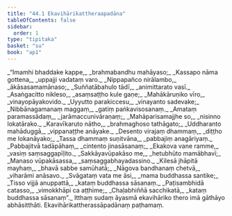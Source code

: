 ```yaml
---
title: "44.1 Ekavihārikattheraapadāna"
tableOfContents: false
sidebar:
  order: 1
type: "tipitaka"
basket: "su"
book: "ap1"
---
```



<DynamicBreadcrumb />

<Division number="1" book="ap1">

<Paragraph number="5664" type="verses" book="ap1">
_“Imamhi bhaddake kappe,_  
_brahmabandhu mahāyaso;_  
_Kassapo nāma gottena,_  
_uppajji vadataṃ varo._  

</Paragraph>

</Division>
<Division number="2" book="ap1">

<Paragraph number="5665" type="verses" book="ap1">
_Nippapañco nirālambo,_  
_ākāsasamamānaso;_  
_Suññatābahulo tādī,_  
_animittarato vasī._  

</Paragraph>

</Division>
<Division number="3" book="ap1">

<Paragraph number="5666" type="verses" book="ap1">
_Asaṅgacitto nikleso,_  
_asaṃsaṭṭho kule gaṇe;_  
_Mahākāruṇiko vīro,_  
_vinayopāyakovido._  

</Paragraph>

</Division>
<Division number="4" book="ap1">

<Paragraph number="5667" type="verses" book="ap1">
_Uyyutto parakiccesu,_  
_vinayanto sadevake;_  
_Nibbānagamanaṃ maggaṃ,_  
_gatiṃ paṅkavisosanaṃ._  

</Paragraph>

</Division>
<Division number="5" book="ap1">

<Paragraph number="5668" type="verses" book="ap1">
_Amataṃ paramassādaṃ,_  
_jarāmaccunivāraṇaṃ;_  
_Mahāparisamajjhe so,_  
_nisinno lokatārako._  

</Paragraph>

</Division>
<Division number="6" book="ap1">

<Paragraph number="5669" type="verses" book="ap1">
_Karavīkaruto nātho,_  
_brahmaghoso tathāgato;_  
_Uddharanto mahāduggā,_  
_vippanaṭṭhe anāyake._  

</Paragraph>

</Division>
<Division number="7" book="ap1">

<Paragraph number="5670" type="verses" book="ap1">
_Desento virajaṃ dhammaṃ,_  
_diṭṭho me lokanāyako;_  
_Tassa dhammaṃ suṇitvāna,_  
_pabbajiṃ anagāriyaṃ._  

</Paragraph>

</Division>
<Division number="8" book="ap1">

<Paragraph number="5671" type="verses" book="ap1">
_Pabbajitvā tadāpāhaṃ,_  
_cintento jinasāsanaṃ;_  
_Ekakova vane ramme,_  
_vasiṃ saṃsaggapīḷito._  

</Paragraph>

</Division>
<Division number="9" book="ap1">

<Paragraph number="5672" type="verses" book="ap1">
_Sakkāyavūpakāso me,_  
_hetubhūto mamābhavī;_  
_Manaso vūpakāsassa,_  
_saṃsaggabhayadassino._  

</Paragraph>

</Division>
<Division number="10" book="ap1">

<Paragraph number="5673" type="verses" book="ap1">
_Kilesā jhāpitā mayhaṃ,_  
_bhavā sabbe samūhatā;_  
_Nāgova bandhanaṃ chetvā,_  
_viharāmi anāsavo._  

</Paragraph>

</Division>
<Division number="11" book="ap1">

<Paragraph number="5674" type="verses" book="ap1">
_Svāgataṃ vata me āsi,_  
_mama buddhassa santike;_  
_Tisso vijjā anuppattā,_  
_kataṃ buddhassa sāsanaṃ._  

</Paragraph>

</Division>
<Division number="12" book="ap1">

<Paragraph number="5675" type="verses" book="ap1">
_Paṭisambhidā catasso,_  
_vimokkhāpi ca aṭṭhime;_  
_Chaḷabhiññā sacchikatā,_  
_kataṃ buddhassa sāsanaṃ”._  

</Paragraph>

<Paragraph number="5676" book="ap1">
Itthaṃ sudaṃ āyasmā ekavihāriko thero imā gāthāyo abhāsitthāti.

</Paragraph>
</Division>

<Paragraph number="5677" type="center" book="ap1">
Ekavihārikattherassāpadānaṃ paṭhamaṃ.
</Paragraph>
